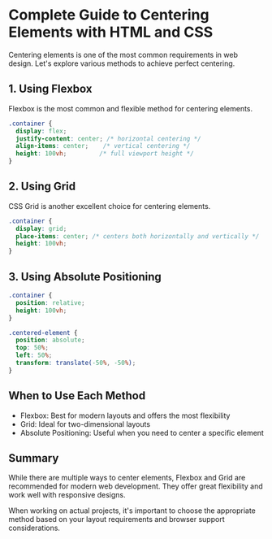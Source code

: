 # Complete Guide to Centering Elements with HTML and CSS

Centering elements is one of the most common requirements in web design. Let's explore various methods to achieve perfect centering.

## 1. Using Flexbox

Flexbox is the most common and flexible method for centering elements.

```css
.container {
  display: flex;
  justify-content: center; /* horizontal centering */
  align-items: center;    /* vertical centering */
  height: 100vh;         /* full viewport height */
}
```

## 2. Using Grid

CSS Grid is another excellent choice for centering elements.

```css
.container {
  display: grid;
  place-items: center; /* centers both horizontally and vertically */
  height: 100vh;
}
```

## 3. Using Absolute Positioning

```css
.container {
  position: relative;
  height: 100vh;
}

.centered-element {
  position: absolute;
  top: 50%;
  left: 50%;
  transform: translate(-50%, -50%);
}
```

## When to Use Each Method

- Flexbox: Best for modern layouts and offers the most flexibility
- Grid: Ideal for two-dimensional layouts
- Absolute Positioning: Useful when you need to center a specific element

## Summary

While there are multiple ways to center elements, Flexbox and Grid are recommended for modern web development.
They offer great flexibility and work well with responsive designs.

When working on actual projects, it's important to choose the appropriate method based on your layout requirements and browser support considerations.